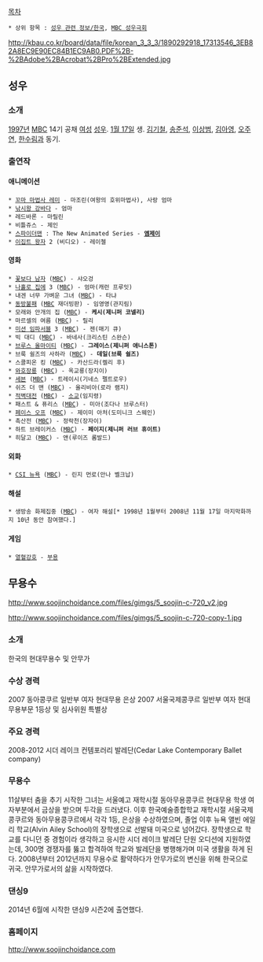 [[목차]]


 * 상위 항목 : [[성우 관련 정보/한국]], [[MBC 성우극회]]

http://kbau.co.kr/board/data/file/korean_3_3_3/1890292918_17313546_3EB82A8EC9E90EC84B1EC9AB0.PDF%2B-%2BAdobe%2BAcrobat%2BPro%2BExtended.jpg

== 성우 ==
=== 소개 ===
[[1997년]] [[문화방송|MBC]] 14기 공채 [[여성]] [[성우]]. [[1월 17일]] 생. [[김기철]], [[송준석]], [[이상범]], [[김아영]], [[오주연]], [[한수림]]과 동기.
=== 출연작 ===
==== 애니메이션 ====
 * [[꼬마 마법사 레미]] - 마조린(여왕의 호위마법사), 사랑 엄마
 * [[낚시왕 강바다]] - 엄마
 * 레드바론 - 마릴린
 * 비틀쥬스 - 제인
 * [[스파이더맨]] : The New Animated Series - '''[[메리 제인|엠제이]]'''
 * [[이집트 왕자]] 2 (비디오) - 레이첼
==== 영화 ====
 * [[꽃보다 남자]] ([[MBC]]) - 샤오겅
 * [[나홀로 집에]] 3 ([[MBC]]) - 엄마(캐런 프루잇)
 * 내겐 너무 가벼운 그녀 ([[MBC]]) - 타냐
 * [[동방불패]] ([[MBC]] 재더빙판) - 임영영(관지림)
 * 모래와 안개의 집 ([[MBC]]) - '''케시(제니퍼 코넬리)'''
 * 마르셀의 여름 ([[MBC]]) - 릴리
 * [[미션 임파서블]] 3 ([[MBC]]) - 젠(매기 큐)
 * 빅 대디 ([[MBC]]) - 바네사(크리스틴 스완슨)
 * [[브루스 올마이티]] ([[MBC]]) - '''그레이스(제니퍼 애니스톤)'''
 * 브룩 쉴즈의 사하라 ([[MBC]]) - '''데일(브룩 쉴즈)'''
 * 스콜피온 킹 ([[MBC]]) - 카산드라(켈리 후)
 * [[와호장룡]] ([[MBC]]) - 옥교룡(장지이)
 * [[Se7en|세븐]] ([[MBC]]) - 트레이시(기네스 펠트로우)
 * 쉬즈 더 맨 ([[MBC]]) - 올리비아(로라 램지)
 * [[적벽대전]] ([[MBC]]) - [[소교]](임지령)
 * 패스트 & 퓨리스 ([[MBC]]) - 미아(조다나 브루스터)
 * [[페이스 오프]] ([[MBC]]) - 제이미 아처(도미니크 스웨인)
 * 촉산전 ([[MBC]]) - 정락천(장자이)
 * 하트 브레이커스 ([[MBC]]) - '''페이지(제니퍼 러브 휴이트)'''
 * 히달고 ([[MBC]]) - 앤(루이즈 롬발드)
==== 외화 ====
 * [[CSI : NY|CSI 뉴욕]] ([[MBC]]) - 린지 먼로(안나 벨크납)
==== 해설 ====
 * 생방송 화제집중 ([[MBC]]) - 여자 해설[* 1998년 1월부터 2008년 11월 17일 마지막화까지 10년 동안 참여했다.]
==== 게임 ====
 * [[열혈강호]] - [[부용]]



== 무용수 ==
http://www.soojinchoidance.com/files/gimgs/5_soojin-c-720_v2.jpg

http://www.soojinchoidance.com/files/gimgs/5_soojin-c-720-copy-1.jpg

=== 소개 ===
한국의 현대무용수 및 안무가

=== 수상 경력 ===
2007 동아콩쿠르 일반부 여자 현대무용 은상
2007 서울국제콩쿠르 일반부 여자 현대무용부문 1등상 및 심사위원 특별상

=== 주요 경력 ===
2008-2012 시더 레이크 컨템포러리 발레단(Cedar Lake Contemporary Ballet company)

=== 무용수 ===
11살부터 춤을 추기 시작한 그녀는 서울예고 재학시절 동아무용콩쿠르 현대무용 학생 여자부분에서 금상을 받으며 두각을 드러냈다.
이후 한국예술종합학교 재학시절 서울국제콩쿠르와 동아무용콩쿠르에서 각각 1등, 은상을 수상하였으며, 졸업 이후 뉴욕 앨빈 에일리 학교(Alvin Ailey School)의 장학생으로 선발돼 미국으로 넘어갔다. 
장학생으로 학교를 다니던 중 경험이라 생각하고 응시한 시더 레이크 발레단 단원 오디션에 지원하였는데, 300명 경쟁자를 뚫고 합격하여 학교와 발레단을 병행해가며 미국 생활을 하게 된다. 
2008년부터 2012년까지 무용수로 활약하다가 안무가로의 변신을 위해 한국으로 귀국. 안무가로서의 삶을 시작하였다.

=== 댄싱9 ===
2014년 6월에 시작한 댄싱9 시즌2에 출연했다. 



=== 홈페이지 ===
http://www.soojinchoidance.com
